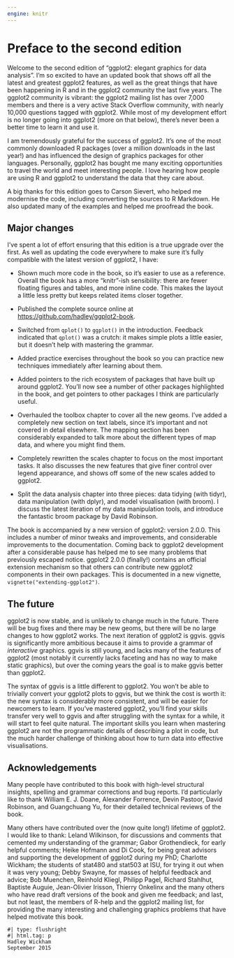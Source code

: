 ```yaml
---
engine: knitr
---
```


# Preface to the second edition {.unnumbered}

Welcome to the second edition of "ggplot2: elegant graphics for data analysis".
I'm so excited to have an updated book that shows off all the latest and greatest ggplot2 features, as well as the great things that have been happening in R and in the ggplot2 community the last five years.
The ggplot2 community is vibrant: the ggplot2 mailing list has over 7,000 members and there is a very active Stack Overflow community, with nearly 10,000 questions tagged with ggplot2.
While most of my development effort is no longer going into ggplot2 (more on that below), there's never been a better time to learn it and use it.

I am tremendously grateful for the success of ggplot2.
It's one of the most commonly downloaded R packages (over a million downloads in the last year!) and has influenced the design of graphics packages for other languages.
Personally, ggplot2 has bought me many exciting opportunities to travel the world and meet interesting people.
I love hearing how people are using R and ggplot2 to understand the data that they care about.

A big thanks for this edition goes to Carson Sievert, who helped me modernise the code, including converting the sources to R Markdown.
He also updated many of the examples and helped me proofread the book.

## Major changes {.unnumbered}

I've spent a lot of effort ensuring that this edition is a true upgrade over the first.
As well as updating the code everywhere to make sure it's fully compatible with the latest version of ggplot2, I have:

-   Shown much more code in the book, so it's easier to use as a reference.
    Overall the book has a more "knitr"-ish sensibility: there are fewer floating figures and tables, and more inline code.
    This makes the layout a little less pretty but keeps related items closer together.

-   Published the complete source online at <https://github.com/hadley/ggplot2-book>.

-   Switched from `qplot()` to `ggplot()` in the introduction.
    Feedback indicated that `qplot()` was a crutch: it makes simple plots a little easier, but it doesn't help with mastering the grammar.

-   Added practice exercises throughout the book so you can practice new techniques immediately after learning about them.

-   Added pointers to the rich ecosystem of packages that have built up around ggplot2.
    You'll now see a number of other packages highlighted in the book, and get pointers to other packages I think are particularly useful.

-   Overhauled the toolbox chapter to cover all the new geoms.
    I've added a completely new section on text labels, since it's important and not covered in detail elsewhere.
    The mapping section has been considerably expanded to talk more about the different types of map data, and where you might find them.

-   Completely rewritten the scales chapter to focus on the most important tasks.
    It also discusses the new features that give finer control over legend appearance, and shows off some of the new scales added to ggplot2.

-   Split the data analysis chapter into three pieces: data tidying (with tidyr), data manipulation (with dplyr), and model visualisation (with broom).
    I discuss the latest iteration of my data manipulation tools, and introduce the fantastic broom package by David Robinson.

The book is accompanied by a new version of ggplot2: version 2.0.0.
This includes a number of minor tweaks and improvements, and considerable improvements to the documentation.
Coming back to ggplot2 development after a considerable pause has helped me to see many problems that previously escaped notice.
ggplot2 2.0.0 (finally!) contains an official extension mechanism so that others can contribute new ggplot2 components in their own packages.
This is documented in a new vignette, `vignette("extending-ggplot2")`.

## The future {.unnumbered}

ggplot2 is now stable, and is unlikely to change much in the future.
There will be bug fixes and there may be new geoms, but there will be no large changes to how ggplot2 works.
The next iteration of ggplot2 is ggvis.
ggvis is significantly more ambitious because it aims to provide a grammar of *interactive* graphics.
ggvis is still young, and lacks many of the features of ggplot2 (most notably it currently lacks faceting and has no way to make static graphics), but over the coming years the goal is to make ggvis better than ggplot2.

The syntax of ggvis is a little different to ggplot2.
You won't be able to trivially convert your ggplot2 plots to ggvis, but we think the cost is worth it: the new syntax is considerably more consistent, and will be easier for newcomers to learn.
If you've mastered ggplot2, you'll find your skills transfer very well to ggvis and after struggling with the syntax for a while, it will start to feel quite natural.
The important skills you learn when mastering ggplot2 are not the programmatic details of describing a plot in code, but the much harder challenge of thinking about how to turn data into effective visualisations.

## Acknowledgements {.unnumbered}

Many people have contributed to this book with high-level structural insights, spelling and grammar corrections and bug reports.
I'd particularly like to thank William E. J. Doane, Alexander Forrence, Devin Pastoor, David Robinson, and Guangchuang Yu, for their detailed technical reviews of the book.

Many others have contributed over the (now quite long!) lifetime of ggplot2.
I would like to thank: Leland Wilkinson, for discussions and comments that cemented my understanding of the grammar; Gabor Grothendieck, for early helpful comments; Heike Hofmann and Di Cook, for being great advisors and supporting the development of ggplot2 during my PhD; Charlotte Wickham; the students of stat480 and stat503 at ISU, for trying it out when it was very young; Debby Swayne, for masses of helpful feedback and advice; Bob Muenchen, Reinhold Kliegl, Philipp Pagel, Richard Stahlhut, Baptiste Auguie, Jean-Olivier Irisson, Thierry Onkelinx and the many others who have read draft versions of the book and given me feedback; and last, but not least, the members of R-help and the ggplot2 mailing list, for providing the many interesting and challenging graphics problems that have helped motivate this book.

```block2
#| type: flushright
#| html.tag: p
Hadley Wickham  
September 2015
```
